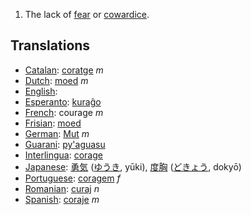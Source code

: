 #The lack of [[fear]] or [[cowardice]].

== Translations ==
*[[Catalan]]: [[coratge]] ''m''
*[[Dutch]]: [[moed]] ''m''
*[[English]]: 
*[[Esperanto]]: [[kuraĝo]]
*[[French]]: courage ''m''
*[[Frisian]]: [[moed]]
*[[German]]: [[Mut]] ''m''
*[[Guarani]]: [[py'aguasu]]
*[[Interlingua]]: [[corage]]
*[[Japanese]]: [[勇気]] ([[ゆうき]], yūki), [[度胸]] ([[どきょう]], dokyō)
*[[Portuguese]]: [[coragem]] ''f''
*[[Romanian]]: [[curaj]] ''n''
*[[Spanish]]: [[coraje]] ''m''